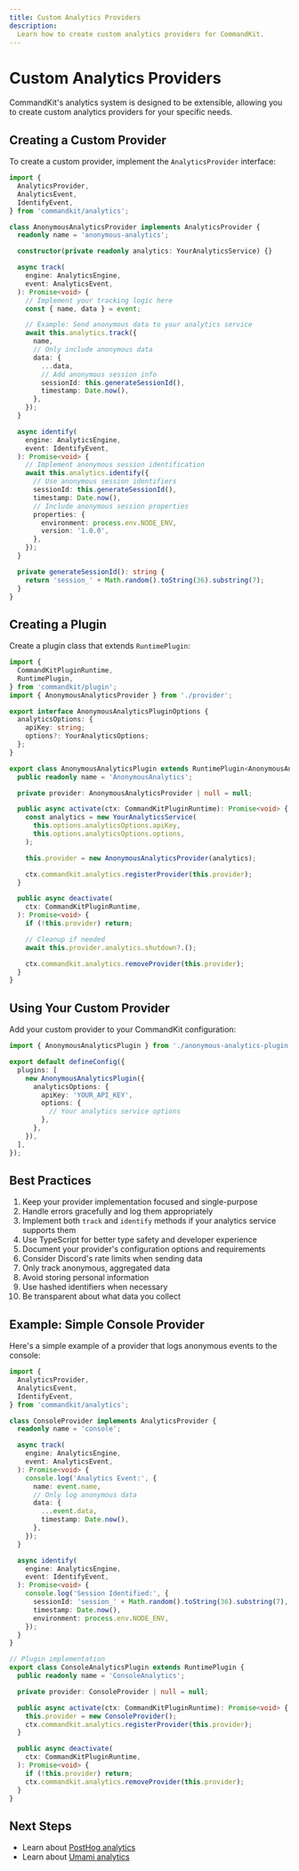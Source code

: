 ```yaml
---
title: Custom Analytics Providers
description:
  Learn how to create custom analytics providers for CommandKit.
---
```


# Custom Analytics Providers

CommandKit's analytics system is designed to be extensible, allowing
you to create custom analytics providers for your specific needs.

## Creating a Custom Provider

To create a custom provider, implement the `AnalyticsProvider`
interface:

```ts
import {
  AnalyticsProvider,
  AnalyticsEvent,
  IdentifyEvent,
} from 'commandkit/analytics';

class AnonymousAnalyticsProvider implements AnalyticsProvider {
  readonly name = 'anonymous-analytics';

  constructor(private readonly analytics: YourAnalyticsService) {}

  async track(
    engine: AnalyticsEngine,
    event: AnalyticsEvent,
  ): Promise<void> {
    // Implement your tracking logic here
    const { name, data } = event;

    // Example: Send anonymous data to your analytics service
    await this.analytics.track({
      name,
      // Only include anonymous data
      data: {
        ...data,
        // Add anonymous session info
        sessionId: this.generateSessionId(),
        timestamp: Date.now(),
      },
    });
  }

  async identify(
    engine: AnalyticsEngine,
    event: IdentifyEvent,
  ): Promise<void> {
    // Implement anonymous session identification
    await this.analytics.identify({
      // Use anonymous session identifiers
      sessionId: this.generateSessionId(),
      timestamp: Date.now(),
      // Include anonymous session properties
      properties: {
        environment: process.env.NODE_ENV,
        version: '1.0.0',
      },
    });
  }

  private generateSessionId(): string {
    return 'session_' + Math.random().toString(36).substring(7);
  }
}
```

## Creating a Plugin

Create a plugin class that extends `RuntimePlugin`:

```ts
import {
  CommandKitPluginRuntime,
  RuntimePlugin,
} from 'commandkit/plugin';
import { AnonymousAnalyticsProvider } from './provider';

export interface AnonymousAnalyticsPluginOptions {
  analyticsOptions: {
    apiKey: string;
    options?: YourAnalyticsOptions;
  };
}

export class AnonymousAnalyticsPlugin extends RuntimePlugin<AnonymousAnalyticsPluginOptions> {
  public readonly name = 'AnonymousAnalytics';

  private provider: AnonymousAnalyticsProvider | null = null;

  public async activate(ctx: CommandKitPluginRuntime): Promise<void> {
    const analytics = new YourAnalyticsService(
      this.options.analyticsOptions.apiKey,
      this.options.analyticsOptions.options,
    );

    this.provider = new AnonymousAnalyticsProvider(analytics);

    ctx.commandkit.analytics.registerProvider(this.provider);
  }

  public async deactivate(
    ctx: CommandKitPluginRuntime,
  ): Promise<void> {
    if (!this.provider) return;

    // Cleanup if needed
    await this.provider.analytics.shutdown?.();

    ctx.commandkit.analytics.removeProvider(this.provider);
  }
}
```

## Using Your Custom Provider

Add your custom provider to your CommandKit configuration:

```ts
import { AnonymousAnalyticsPlugin } from './anonymous-analytics-plugin';

export default defineConfig({
  plugins: [
    new AnonymousAnalyticsPlugin({
      analyticsOptions: {
        apiKey: 'YOUR_API_KEY',
        options: {
          // Your analytics service options
        },
      },
    }),
  ],
});
```

## Best Practices

1. Keep your provider implementation focused and single-purpose
2. Handle errors gracefully and log them appropriately
3. Implement both `track` and `identify` methods if your analytics
   service supports them
4. Use TypeScript for better type safety and developer experience
5. Document your provider's configuration options and requirements
6. Consider Discord's rate limits when sending data
7. Only track anonymous, aggregated data
8. Avoid storing personal information
9. Use hashed identifiers when necessary
10. Be transparent about what data you collect

## Example: Simple Console Provider

Here's a simple example of a provider that logs anonymous events to
the console:

```ts
import {
  AnalyticsProvider,
  AnalyticsEvent,
  IdentifyEvent,
} from 'commandkit/analytics';

class ConsoleProvider implements AnalyticsProvider {
  readonly name = 'console';

  async track(
    engine: AnalyticsEngine,
    event: AnalyticsEvent,
  ): Promise<void> {
    console.log('Analytics Event:', {
      name: event.name,
      // Only log anonymous data
      data: {
        ...event.data,
        timestamp: Date.now(),
      },
    });
  }

  async identify(
    engine: AnalyticsEngine,
    event: IdentifyEvent,
  ): Promise<void> {
    console.log('Session Identified:', {
      sessionId: 'session_' + Math.random().toString(36).substring(7),
      timestamp: Date.now(),
      environment: process.env.NODE_ENV,
    });
  }
}

// Plugin implementation
export class ConsoleAnalyticsPlugin extends RuntimePlugin {
  public readonly name = 'ConsoleAnalytics';

  private provider: ConsoleProvider | null = null;

  public async activate(ctx: CommandKitPluginRuntime): Promise<void> {
    this.provider = new ConsoleProvider();
    ctx.commandkit.analytics.registerProvider(this.provider);
  }

  public async deactivate(
    ctx: CommandKitPluginRuntime,
  ): Promise<void> {
    if (!this.provider) return;
    ctx.commandkit.analytics.removeProvider(this.provider);
  }
}
```

## Next Steps

- Learn about [PostHog analytics](./02-posthog.mdx)
- Learn about [Umami analytics](./03-umami.mdx)
